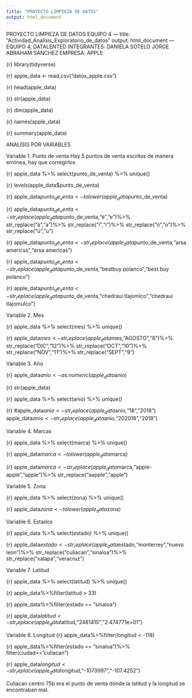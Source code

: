 ---
title: "PROYECTO LIMPIEZA DE DATOS"
output: html_document
---

PROYECTO LIMPIEZA DE DATOS
EQUIPO 4
---
title: "Actividad_Analisis_Exploratorio_de_datos"
output: html_document
---
EQUIPO 4, DATALENTED
INTEGRANTES: DANIELA SOTELO
             JORGE ABRAHAM SÁNCHEZ 
EMPRESA: APPLE 

{r}
library(tidyverse)


{r}
apple_data <- read.csv("datos_apple.csv")


{r}
head(apple_data)


{r}
str(apple_data)


{r}
dim(apple_data)


{r}
names(apple_data)


{r}
summary(apple_data)


ANALISIS POR VARIABLES

Variable 1. Punto de venta
Hay 5 puntos de venta escritos de manera errónea, hay que corregirlos

{r}
apple_data %>% select(punto_de_venta) %>% unique()


{r}
levels(apple_data$punto_de_venta)


{r}
apple_data$punto_de_venta<-tolower(apple_data$punto_de_venta)


{r}
apple_data$punto_de_venta<-str_replace(apple_data$punto_de_venta,"é","e")%>%
  str_replace("á","a")%>%
  str_replace("í","i")%>%
  str_replace("ó","o")%>%
  str_replace("ú","u")



{r}
apple_data$punto_de_venta<-str_replace(apple_data$punto_de_venta,"arsa americss","arsa americas")


{r}
apple_data$punto_de_venta<-str_replace(apple_data$punto_de_venta,"bestbuy polanco","best buy polanco")


{r}
apple_data$punto_de_venta<-str_replace(apple_data$punto_de_venta,"chedraui tlajomlco","chedraui tlajomulco")




Variable 2. Mes 

{r}
apple_data %>% select(mes) %>% unique()


{r}
apple_data$mes<-str_replace(apple_data$mes,"AGOSTO","8")%>%
str_replace("DIC","12")%>%
str_replace("OCT","10")%>%
str_replace("NOV","11")%>%
str_replace("SEPT","9")


Variable 3. Año

{r}
apple_data$anio<-as.numeric(apple_data$anio)


{r}
str(apple_data)


{r}
apple_data %>% select(anio) %>% unique()

{r}
#apple_data$anio<-str_replace(apple_data$anio,"18","2018")
apple_data$anio<-str_replace(apple_data$anio,"202018","2018")





Variable 4. Marcas 


{r}
apple_data %>% select(marca) %>% unique()


{r}
apple_data$marca<-tolower(apple_data$marca)


{r}
apple_data$marca<-str_replace(apple_data$marca,"apple-apple","apple")%>%
str_replace("aapple","apple")




Variable 5. Zona

{r}
apple_data %>% select(zona) %>% unique()


{r}
apple_data$zona<-tolower(apple_data$zona)



Variable 6. Estados

{r}
apple_data %>% select(estado) %>% unique()



{r}
apple_data$estado<-str_replace(apple_data$estado,"monterrey","nuevo leon")%>%
str_replace("culiacan","sinaloa")%>%
str_replace("xalapa","veracruz")



Variable 7. Latitud 

{r}
apple_data %>% select(latitud) %>% unique()


{r}
apple_data%>%filter(latitud > 33)

{r}
apple_data%>%filter(estado == "sinaloa")

{r}
apple_data$latitud<-str_replace(apple_data$latitud,"2481415","2.474771e+01")



Variable 8. Longitud
{r}
apple_data%>%filter(longitud < -118)

{r}
apple_data%>%filter(estado == "sinaloa")%>% filter(ciudad=="culiacan")





{r}
apple_data$longitud<-str_replace(apple_data$longitud,"-1073997","-107.4252")


Culiacan centro 75b era el punto de venta dónde la latitud y la longitud se encontraban mal.